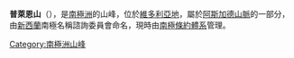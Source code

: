 {{multiple issues|
{{expand|time=2016-12-07T05:23:42+00:00}}
{{refimprove|time=2016-12-07T05:23:42+00:00}}
{{update|time=2016-12-07T05:23:42+00:00}}
}}
{{coord|77|36|S|161|27|E|display=title}}

'''普萊恩山'''（{{lang-en|Plane Table}}），是[[南極洲|南極洲]]的山峰，位於[[維多利亞地|維多利亞地]]，屬於[[阿斯加德山脈|阿斯加德山脈]]的一部分，由[[新西蘭|新西蘭]]南極名稱諮詢委員會命名，現時由[[南極條約體系|南極條約體系]]管理。

{{usgs-gazetteer}}

{{DEFAULTSORT:Plane Table}}
[[Category:南極洲山峰|Category:南極洲山峰]]


{{McMurdoDryValleys-geo-stub}}